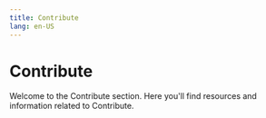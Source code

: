 ```yaml
---
title: Contribute
lang: en-US
---
```



# Contribute

Welcome to the Contribute section. Here you'll find resources and information related to Contribute.

<Cards>
  <Card title="Contribute to optimism docs" href="/connect/contribute/docs-contribute" />
  <Card title="Contribute to the op stack" href="/connect/contribute/stack-contribute" />
  <Card title="Docs style guide" href="/connect/contribute/style-guide" />
</Cards>